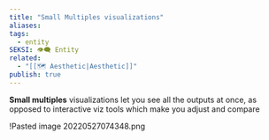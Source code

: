 ```yaml
---
title: "Small Multiples visualizations"
aliases: 
tags:
  - entity
SEKSI: 👁️‍🗨️ Entity
related:
  - "[[🗺️ Aesthetic|Aesthetic]]"
publish: true
---
```




**Small multiples** visualizations let you see all the outputs at once, as opposed to interactive viz tools which make you adjust and compare

!<Link href="/c/pasted-image-20220527074348png" className="text-[var(--color-primary)] hover:underline hover:text-[var(--color-secondary)] transition-colors font-medium">Pasted image 20220527074348.png</Link>
